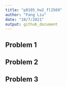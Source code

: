 ```yaml
---
title: "p8105_hw2_fl2569"
author: "Fang Liu"
date: "10/7/2021"
output: github_document
---
```


## Problem 1

## Problem 2

## Problem 3 